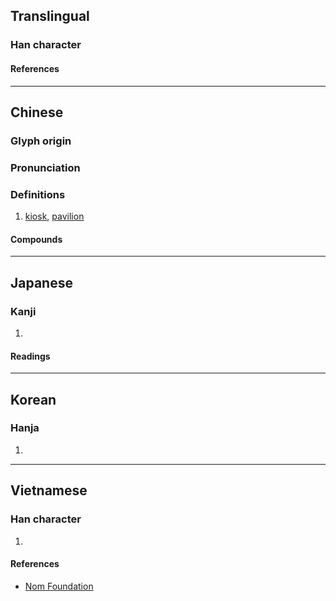 {{character info/new}}
==Translingual==

===Han character===
{{Han char|rn=75|rad=木|as=10|sn=14|four=44900|canj=DHHI|ids=⿰木射}}

====References====
{{Han ref|kx=0544.160|dkj=15272|dj=0931.310|hdz=21265.010|uh=69AD}}

----

==Chinese==
{{zh-forms}}

===Glyph origin===
{{Han etym}}

===Pronunciation===
{{zh-pron
|m=xiè
|c=ze6
|mc=y
|oc=y
|ma=
|cat=n
}}

===Definitions===
{{zh-hanzi}}

# [[kiosk]], [[pavilion]]

====Compounds====
{{zh-der|亭榭|池榭|歌臺舞榭|水榭|臺榭|舞榭歌臺|累榭|舞榭歌樓}}

----

==Japanese==

===Kanji===
{{ja-kanji|grade=|rs=木10}}

# {{defn|lang=ja|sort=木10}}

====Readings====
{{ja-readings
|on=しゃ, じゃ
|kun=だい
}}

----

==Korean==

===Hanja===
{{ko-hanja|사}}

# {{defn|lang=ko|sort=木10}}

----

==Vietnamese==

===Han character===
{{vi-readings|rs=木10|reading=tạ}}

# {{defn|lang=vi|sort=木10}}

====References====
* [http://nomfoundation.org/common/nom_details.php?codepoint=69ad Nom Foundation]